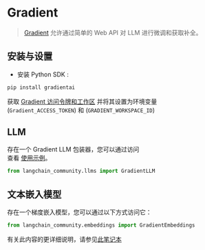 # Gradient

>[Gradient](https://gradient.ai/) 允许通过简单的 Web API 对 LLM 进行微调和获取补全。

## 安装与设置
- 安装 Python SDK :
```bash
pip install gradientai
```
获取 [Gradient 访问令牌和工作区](https://gradient.ai/) 并将其设置为环境变量 (`Gradient_ACCESS_TOKEN`) 和 (`GRADIENT_WORKSPACE_ID`)

## LLM

存在一个 Gradient LLM 包装器，您可以通过访问  
查看 [使用示例](/docs/integrations/llms/gradient)。

```python
from langchain_community.llms import GradientLLM
```

## 文本嵌入模型

存在一个梯度嵌入模型，您可以通过以下方式访问它：
```python
from langchain_community.embeddings import GradientEmbeddings
```
有关此内容的更详细说明，请参见[此笔记本](/docs/integrations/text_embedding/gradient)